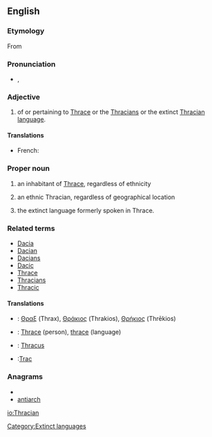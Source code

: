 {{wikipedia|Thracians}}
==English==

===Etymology===
From {{suffix|Thrace|ian}}

===Pronunciation===
* {{a|UK}} {{IPA|/ˈθɹeɪs.iː.ən/}}, {{SAMPA|/"Tr\eIs.i:.@n/}}

===Adjective===
{{en-adj|-}}

# of or pertaining to [[W:Thrace|Thrace]] or the [[W:Thracians|Thracians]] or the extinct [[W:Thracian language|Thracian language]].

====Translations====
{{trans-top|of or pertaining to Thrace, Thracians of the Thracian language}}
* French: {{t-|fr|thrace}}
{{trans-mid}}
{{trans-bottom}}

===Proper noun===
{{en-Proper noun|s}}

# {{countable}} an inhabitant of [[Thrace]], regardless of ethnicity
# {{countable}} an ethnic Thracian, regardless of geographical location
# {{uncountable}} the extinct language formerly spoken in Thrace.

===Related terms===
* [[Dacia]]
* [[Dacian]]
* [[Dacians]]
* [[Dacic]]
* [[Thrace]]
* [[Thracians]]
* [[Thracic]]

====Translations====
{{rfc-level|Translations at L4+ not in L3 POS section|lang=en}}
{{trans-top|Inhabitant of Thrace}}
{{trans-mid}}
{{trans-bottom}}

{{trans-top|Ethnic Thracian}}
{{trans-mid}}
{{trans-bottom}}

{{trans-top|Language}}
{{trans-mid}}
{{trans-bottom}}
{{checktrans-top}}
* {{ttbc|Ancient Greek}}: [[Θραξ]] (Thrax), [[Θράκιος]] (Thrakios), [[Θρήκιος]] (Thrēkios)
* {{ttbc|French}}: [[Thrace]] (person), [[thrace]] (language)
{{trans-mid}}
* {{ttbc|Latin}}: [[Thracus]]
* {{ttbc|Romanian}}:[[Trac]]
{{trans-bottom}}

===Anagrams===
* {{alphagram|aachinrt}}
* [[antiarch#English|antiarch]]

[[Category:Extinct languages]]

[[io:Thracian]]